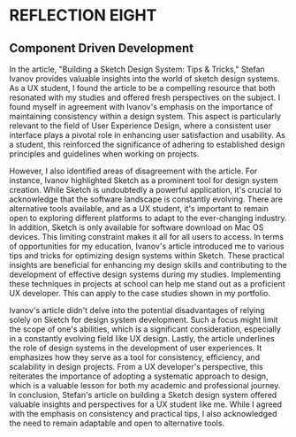 
<Meta title="Reflections/Reflection Eight" />

# REFLECTION EIGHT

## Component Driven Development

In the article, "Building a Sketch Design System: Tips & Tricks," Stefan Ivanov provides valuable insights into the world of sketch design systems. As a UX student, I found the article to be a compelling resource that both resonated with my studies and offered fresh perspectives on the subject. I found myself in agreement with Ivanov's emphasis on the importance of maintaining consistency within a design system. This aspect is particularly relevant to the field of User Experience Design, where a consistent user interface plays a pivotal role in enhancing user satisfaction and usability. As a student, this reinforced the significance of adhering to established design principles and guidelines when working on projects.

However, I also identified areas of disagreement with the article. For instance, Ivanov highlighted Sketch as a prominent tool for design system creation. While Sketch is undoubtedly a powerful application, it's crucial to acknowledge that the software landscape is constantly evolving. There are alternative tools available, and as a UX student, it's important to remain open to exploring different platforms to adapt to the ever-changing industry. In addition, Sketch is only available for software download on Mac OS devices. This limiting constraint makes it all for all users to access. In terms of opportunities for my education, Ivanov's article introduced me to various tips and tricks for optimizing design systems within Sketch. These practical insights are beneficial for enhancing my design skills and contributing to the development of effective design systems during my studies. Implementing these techniques in projects at school can help me stand out as a proficient UX developer. This can apply to the case studies shown in my portfolio. 

Ivanov's article didn't delve into the potential disadvantages of relying solely on Sketch for design system development. Such a focus might limit the scope of one's abilities, which is a significant consideration, especially in a constantly evolving field like UX design. Lastly, the article underlines the role of design systems in the development of user experiences. It emphasizes how they serve as a tool for consistency, efficiency, and scalability in design projects. From a UX developer's perspective, this reiterates the importance of adopting a systematic approach to design, which is a valuable lesson for both my academic and professional journey. In conclusion, Stefan's article on building a Sketch design system offered valuable insights and perspectives for a UX student like me. While I agreed with the emphasis on consistency and practical tips, I also acknowledged the need to remain adaptable and open to alternative tools. 

